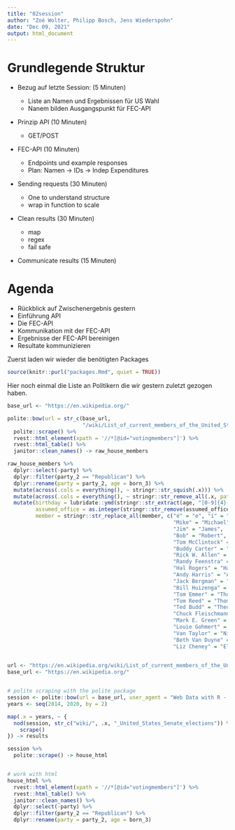 ```yaml
---
title: "02session"
author: "Zoé Wolter, Philipp Bosch, Jens Wiederspohn"
date: "Dec 09, 2021"
output: html_document
---
```


# Grundlegende Struktur

-   Bezug auf letzte Session: (5 Minuten)

    -   Liste an Namen und Ergebnissen für US Wahl
    -   Nanem bilden Ausgangspunkt für FEC-API

-   Prinzip API (10 Minuten)

    -   GET/POST

-   FEC-API (10 Minuten)

    -   Endpoints und example responses
    -   Plan: Namen -\> IDs -\> Indep Expenditures

-   Sending requests (30 Minuten)

    -   One to understand structure
    -   wrap in function to scale

-   Clean results (30 Minuten)

    -   map
    -   regex
    -   fail safe

-   Communicate results (15 Minuten)

# Agenda
- Rückblick auf Zwischenergebnis gestern
- Einführung API
- Die FEC-API
- Kommunikation mit der FEC-API
- Ergebnisse der FEC-API bereinigen
- Resultate kommunizieren


Zuerst laden wir wieder die benötigten Packages
```r
source(knitr::purl("packages.Rmd", quiet = TRUE))
```

Hier noch einmal die Liste an Politikern die wir gestern zuletzt gezogen haben.
```r
base_url <- "https://en.wikipedia.org/"

polite::bow(url = str_c(base_url, 
                        "/wiki/List_of_current_members_of_the_United_States_House_of_Representatives")) %>% 
  polite::scrape() %>% 
  rvest::html_element(xpath = '//*[@id="votingmembers"]') %>% 
  rvest::html_table() %>% 
  janitor::clean_names() -> raw_house_members

raw_house_members %>% 
  dplyr::select(-party) %>% 
  dplyr::filter(party_2 == "Republican") %>% 
  dplyr::rename(party = party_2, age = born_3) %>% 
  mutate(across(.cols = everything(), ~ stringr::str_squish(.x))) %>% 
  mutate(across(.cols = everything(), ~ stringr::str_remove_all(.x, pattern = "\\[[0-9]*\\]"))) %>% 
  mutate(birthday = lubridate::ymd(stringr::str_extract(age, "[0-9]{4}-[0-9]{2}-[0-9]{2}")),
         assumed_office = as.integer(stringr::str_remove(assumed_office, "\\(special\\)")),
         member = stringr::str_replace_all(member, c("é" = "e", "í" = "i", 
                                                     "Mike" = "Michael", 
                                                     "Jim" = "James",
                                                     "Bob" = "Robert",
                                                     "Tom McClintock" = "Thomas McClintock",
                                                     "Buddy Carter" = "Earl Leroy Carter",
                                                     "Rick W. Allen" = "Richard Allen",
                                                     "Randy Feenstra" = "Randall Feenstra",
                                                     "Hal Rogers" = "Harold Rogers",
                                                     "Andy Harris" = "Andrew Harris",
                                                     "Jack Bergman" = "John Bergman",
                                                     "Bill Huizenga" = "William Huizenga",
                                                     "Tom Emmer" = "Thomas Emmer",
                                                     "Tom Reed" = "Thomas Reed",
                                                     "Ted Budd" = "Theodore Budd",
                                                     "Chuck Fleischmann" = "Charles Fleischmann",
                                                     "Mark E. Green" = "Mark Green",
                                                     "Louie Gohmert" = "Louis Gohmert",
                                                     "Van Taylor" = "Nicholas Taylor",
                                                     "Beth Van Duyne" = "Elizabeth van Duyne",
                                                     "Liz Cheney" = "Elizabeth Cheney")))
  
```




```r

url <- "https://en.wikipedia.org/wiki/List_of_current_members_of_the_United_States_House_of_Representatives"
base_url <- "https://en.wikipedia.org/"


# polite scraping with the polite package
session <- polite::bow(url = base_url, user_agent = "Web Data with R - philipp.bosch@uni-konstanz.de")
years <- seq(2014, 2020, by = 2)

map(.x = years, ~ {
  nod(session, str_c("wiki/", .x, "_United_States_Senate_elections")) %>% 
    scrape()
}) -> results

session %>% 
  polite::scrape() -> house_html


# work with html
house_html %>%
  rvest::html_element(xpath = '//*[@id="votingmembers"]') %>% 
  rvest::html_table() %>% 
  janitor::clean_names() %>% 
  dplyr::select(-party) %>% 
  dplyr::filter(party_2 == "Republican") %>% 
  dplyr::rename(party = party_2, age = born_3)


```

